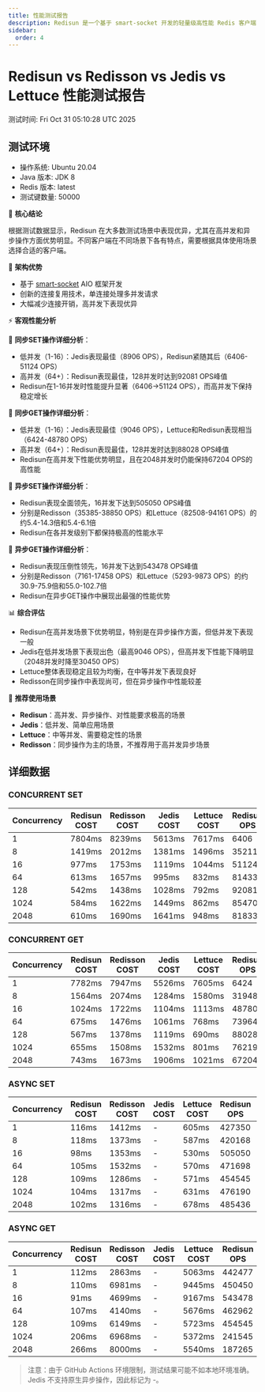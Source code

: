 ```yaml
---
title: 性能测试报告
description: Redisun 是一个基于 smart-socket 开发的轻量级高性能 Redis 客户端，专为 Java 平台设计。
sidebar:
  order: 4
---
```



# Redisun vs Redisson vs Jedis vs Lettuce 性能测试报告

测试时间: Fri Oct 31 05:10:28 UTC 2025

## 测试环境

- 操作系统: Ubuntu 20.04
- Java 版本: JDK 8
- Redis 版本: latest
- 测试键数量: 50000

<Aside title="AI 总结">

🚀 **核心结论**

根据测试数据显示，Redisun 在大多数测试场景中表现优异，尤其在高并发和异步操作方面优势明显。不同客户端在不同场景下各有特点，需要根据具体使用场景选择合适的客户端。

🔧 **架构优势**
- 基于 [smart-socket](https://gitee.com/smartboot/smart-socket) AIO 框架开发
- 创新的连接复用技术，单连接处理多并发请求
- 大幅减少连接开销，高并发下表现优异

⚡ **客观性能分析**

📌 **同步SET操作详细分析**：
  - 低并发（1-16）：Jedis表现最佳（8906 OPS），Redisun紧随其后（6406-51124 OPS）
  - 高并发（64+）：Redisun表现最佳，128并发时达到92081 OPS峰值
  - Redisun在1-16并发时性能提升显著（6406→51124 OPS），而高并发下保持稳定增长

📌 **同步GET操作详细分析**：
  - 低并发（1-16）：Jedis表现最佳（9046 OPS），Lettuce和Redisun表现相当（6424-48780 OPS）
  - 高并发（64+）：Redisun表现最佳，128并发时达到88028 OPS峰值
  - Redisun在高并发下性能优势明显，且在2048并发时仍能保持67204 OPS的高性能

📌 **异步SET操作详细分析**：
  - Redisun表现全面领先，16并发下达到505050 OPS峰值
  - 分别是Redisson（35385-38850 OPS）和Lettuce（82508-94161 OPS）的约5.4-14.3倍和5.4-6.1倍
  - Redisun在各并发级别下都保持极高的性能水平

📌 **异步GET操作详细分析**：
  - Redisun表现压倒性领先，16并发下达到543478 OPS峰值
  - 分别是Redisson（7161-17458 OPS）和Lettuce（5293-9873 OPS）的约30.9-75.9倍和55.0-102.7倍
  - Redisun在异步GET操作中展现出最强的性能优势

📊 **综合评估**
- Redisun在高并发场景下优势明显，特别是在异步操作方面，但低并发下表现一般
- Jedis在低并发场景下表现出色（最高9046 OPS），但高并发下性能下降明显（2048并发时降至30450 OPS）
- Lettuce整体表现稳定且较为均衡，在中等并发下表现良好
- Redisson在同步操作中表现尚可，但在异步操作中性能较差

🎯 **推荐使用场景**
- **Redisun**：高并发、异步操作、对性能要求极高的场景
- **Jedis**：低并发、简单应用场景
- **Lettuce**：中等并发、需要稳定性的场景
- **Redisson**：同步操作为主的场景，不推荐用于高并发异步场景
</Aside>

## 详细数据
### CONCURRENT SET
| Concurrency | Redisun COST | Redisson COST | Jedis COST | Lettuce COST | Redisun OPS | Redisson OPS | Jedis OPS | Lettuce OPS |
|------------|-------------|--------------|-----------|-------------|-------------|--------------|-----------|-------------|
|1|7804ms|8239ms|5613ms|7617ms|6406|6067|8906|6563|
|8|1419ms|2012ms|1381ms|1496ms|35211|24838|36179|33400|
|16|977ms|1753ms|1119ms|1044ms|51124|28506|44642|47846|
|64|613ms|1657ms|995ms|832ms|81433|30156|50200|60024|
|128|542ms|1438ms|1028ms|792ms|92081|34746|48590|63051|
|1024|584ms|1622ms|1449ms|862ms|85470|30807|34482|57937|
|2048|610ms|1690ms|1641ms|948ms|81833|29568|30450|52687|
### CONCURRENT GET
| Concurrency | Redisun COST | Redisson COST | Jedis COST | Lettuce COST | Redisun OPS | Redisson OPS | Jedis OPS | Lettuce OPS |
|------------|-------------|--------------|-----------|-------------|-------------|--------------|-----------|-------------|
|1|7782ms|7947ms|5526ms|7605ms|6424|6290|9046|6573|
|8|1564ms|2074ms|1284ms|1580ms|31948|24096|38910|31625|
|16|1024ms|1722ms|1104ms|1113ms|48780|29019|45248|44883|
|64|675ms|1476ms|1061ms|768ms|73964|33852|47080|65019|
|128|567ms|1378ms|1119ms|690ms|88028|36258|44642|72358|
|1024|655ms|1508ms|1532ms|801ms|76219|33134|32615|62344|
|2048|743ms|1673ms|1906ms|1021ms|67204|29868|26219|48923|
### ASYNC SET
| Concurrency | Redisun COST | Redisson COST | Jedis COST | Lettuce COST | Redisun OPS | Redisson OPS | Jedis OPS | Lettuce OPS |
|------------|-------------|--------------|-----------|-------------|-------------|--------------|-----------|-------------|
|1|116ms|1412ms|-|605ms|427350|35385|-|82508|
|8|118ms|1373ms|-|587ms|420168|36390|-|85034|
|16|98ms|1353ms|-|530ms|505050|36927|-|94161|
|64|105ms|1532ms|-|570ms|471698|32615|-|87565|
|128|109ms|1286ms|-|571ms|454545|38850|-|87412|
|1024|104ms|1317ms|-|631ms|476190|37936|-|79113|
|2048|102ms|1316ms|-|678ms|485436|37965|-|73637|
### ASYNC GET
| Concurrency | Redisun COST | Redisson COST | Jedis COST | Lettuce COST | Redisun OPS | Redisson OPS | Jedis OPS | Lettuce OPS |
|------------|-------------|--------------|-----------|-------------|-------------|--------------|-----------|-------------|
|1|112ms|2863ms|-|5063ms|442477|17458|-|9873|
|8|110ms|6981ms|-|9445ms|450450|7161|-|5293|
|16|91ms|4699ms|-|9167ms|543478|10638|-|5453|
|64|107ms|4140ms|-|5676ms|462962|12074|-|8807|
|128|109ms|6149ms|-|5723ms|454545|8130|-|8735|
|1024|206ms|6968ms|-|5372ms|241545|7174|-|9305|
|2048|266ms|8000ms|-|5540ms|187265|6249|-|9023|
> 注意：由于 GitHub Actions 环境限制，测试结果可能不如本地环境准确。Jedis 不支持原生异步操作，因此标记为 -。